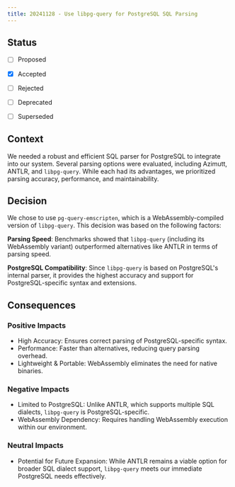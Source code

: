 ---
title: 20241128 - Use libpg-query for PostgreSQL SQL Parsing
---

## Status

- [ ] Proposed
- [x] Accepted
- [ ] Rejected
- [ ] Deprecated
- [ ] Superseded


## Context

We needed a robust and efficient SQL parser for PostgreSQL to integrate into our system. Several parsing options were evaluated, including Azimutt, ANTLR, and ``libpg-query``. While each had its advantages, we prioritized parsing accuracy, performance, and maintainability.

## Decision

We chose to use ``pg-query-emscripten``, which is a WebAssembly-compiled version of ``libpg-query``. This decision was based on the following factors:

**Parsing Speed**: Benchmarks showed that ``libpg-query`` (including its WebAssembly variant) outperformed alternatives like ANTLR in terms of parsing speed.

**PostgreSQL Compatibility**: Since ``libpg-query`` is based on PostgreSQL's internal parser, it provides the highest accuracy and support for PostgreSQL-specific syntax and extensions.

## Consequences

### Positive Impacts

- High Accuracy: Ensures correct parsing of PostgreSQL-specific syntax.
- Performance: Faster than alternatives, reducing query parsing overhead.
- Lightweight & Portable: WebAssembly eliminates the need for native binaries.

### Negative Impacts

- Limited to PostgreSQL: Unlike ANTLR, which supports multiple SQL dialects, ``libpg-query`` is PostgreSQL-specific.
- WebAssembly Dependency: Requires handling WebAssembly execution within our environment.

### Neutral Impacts

- Potential for Future Expansion: While ANTLR remains a viable option for broader SQL dialect support, ``libpg-query`` meets our immediate PostgreSQL needs effectively.
